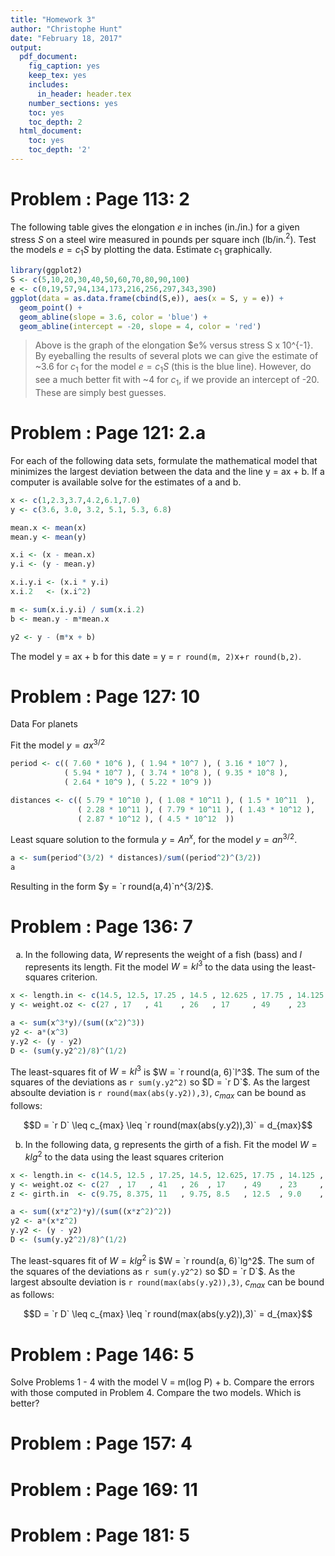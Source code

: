```yaml
---
title: "Homework 3"
author: "Christophe Hunt"
date: "February 18, 2017"
output:
  pdf_document:
    fig_caption: yes
    keep_tex: yes
    includes:
      in_header: header.tex
    number_sections: yes
    toc: yes
    toc_depth: 2
  html_document:
    toc: yes
    toc_depth: '2'
---
```


\newpage

# Problem : Page 113: 2

The following table gives the elongation $e$ in inches (in./in.) for a given stress $S$ on a steel wire measured in pounds per square inch (lb/in.$^2$). Test the models $e = c_1S$ by plotting the data. Estimate $c_1$ graphically.  

\begin{table}[!htbp]
\centering
\caption{}
\label{my-label}
\begin{tabular}{l|lllllllllll}
$S(x10^{-3})$ & 5 & 10 & 20 & 30 & 40  & 50  & 60  & 70  & 80  & 90  & 100 \\ \hline
$e(x10^5)$    & 0 & 19 & 57 & 94 & 134 & 173 & 216 & 256 & 297 & 343 & 390 
\end{tabular}
\end{table}


```r
library(ggplot2)
S <- c(5,10,20,30,40,50,60,70,80,90,100)
e <- c(0,19,57,94,134,173,216,256,297,343,390)
ggplot(data = as.data.frame(cbind(S,e)), aes(x = S, y = e)) + 
  geom_point() +
  geom_abline(slope = 3.6, color = 'blue') + 
  geom_abline(intercept = -20, slope = 4, color = 'red')
```

> Above is the graph of the elongation $e% versus stress S x 10^{-1}. By eyeballing the results of several plots we can give the estimate of ~3.6 for $c_1$ for the model $e = c_1S$ (this is the blue line). However, do see a much better fit with ~4 for $c_1$, if we provide an intercept of -20. These are simply best guesses. 


# Problem : Page 121: 2.a
For each of the following data sets, formulate the mathematical model that minimizes the largest deviation between the data and the line y = ax + b. If a computer is available solve for the estimates of a and b.

\begin{table}[!htbp]
\centering
\caption{}
\label{my-label}
\begin{tabular}{l|llllll}
x & 1   & 2.3 & 3.7 & 4.2 & 6.1 & 7.0 \\ \hline
y & 3.6 & 3.0 & 3.2 & 5.1 & 5.3 & 6.8  
\end{tabular}
\end{table}

```r
x <- c(1,2.3,3.7,4.2,6.1,7.0)
y <- c(3.6, 3.0, 3.2, 5.1, 5.3, 6.8)

mean.x <- mean(x)
mean.y <- mean(y)

x.i <- (x - mean.x)
y.i <- (y - mean.y)

x.i.y.i <- (x.i * y.i)
x.i.2   <- (x.i^2)

m <- sum(x.i.y.i) / sum(x.i.2)
b <- mean.y - m*mean.x

y2 <- y - (m*x + b)
```

The model y = ax + b for this date = y = `r round(m, 2)`x+`r round(b,2)`. 


# Problem : Page 127: 10

Data For planets

\begin{table}[!htbp]
\centering
\label{my-label}
\begin{tabular}{|l|l|l|}
\hline
Body    & Period (sec)                & Distance from sun (m)        \\ \hline
Mercury & 7.60 x 10\textasciicircum 6 & 5.79 x 10\textasciicircum 10 \\ \hline
Venus   & 1.94 x 10\textasciicircum 7 & 1.08 x 10\textasciicircum 11 \\ \hline
Earth   & 3.16 x 10\textasciicircum 7 & 1.5 x 10\textasciicircum 11  \\ \hline
Mars    & 5.94 x 10\textasciicircum 7 & 2.28 x 10\textasciicircum 11 \\ \hline
Jupiter & 3.74 x 10\textasciicircum 8 & 7.79 x 10\textasciicircum 11 \\ \hline
Saturn  & 9.35 x 10\textasciicircum 8 & 1.43 x 10\textasciicircum 12 \\ \hline
Uranus  & 2.64 x 10\textasciicircum 9 & 2.87 x 10\textasciicircum 12 \\ \hline
Neptune & 5.22 x 10\textasciicircum 9 & 4.5 x 10\textasciicircum 12  \\ \hline
\end{tabular}
\end{table}

Fit the model $y = ax^{3/2}$

```r
period <- c(( 7.60 * 10^6 ), ( 1.94 * 10^7 ), ( 3.16 * 10^7 ), 
            ( 5.94 * 10^7 ), ( 3.74 * 10^8 ), ( 9.35 * 10^8 ), 
            ( 2.64 * 10^9 ), ( 5.22 * 10^9 ))

distances <- c(( 5.79 * 10^10 ), ( 1.08 * 10^11 ), ( 1.5 * 10^11  ), 
               ( 2.28 * 10^11 ), ( 7.79 * 10^11 ), ( 1.43 * 10^12 ), 
               ( 2.87 * 10^12 ), ( 4.5 * 10^12  ))

```

Least square solution to the formula $y = An^x$, for the model $y = an^{3/2}$. 

```r
a <- sum(period^(3/2) * distances)/sum((period^2)^(3/2))
a
```


Resulting in the form $y = `r round(a,4)`n^{3/2}$. 

# Problem : Page 136: 7

a. In the following data, $W$ represents the weight of a fish (bass) and $l$ represents its length. Fit the model $W = kl^3$ to the data using the least-squares criterion. 

\begin{table}[!htbp]
\centering
\label{my-label}
\begin{tabular}{l|llllllll}
Length, l (in.) & 14.5 & 12.5 & 17.25 & 14.5 & 12.625 & 17.75 & 14.125 & 12.635 \\ \hline
Weight, W (oz)  & 27   & 17   & 41    & 26   & 17     & 49    & 23     & 16  
\end{tabular}
\end{table}


```r
x <- length.in <- c(14.5, 12.5, 17.25 , 14.5 , 12.625 , 17.75 , 14.125 , 12.625)
y <- weight.oz <- c(27 , 17   , 41    , 26   , 17     , 49    , 23     , 16 )

a <- sum(x^3*y)/(sum((x^2)^3))
y2 <- a*(x^3)
y.y2 <- (y - y2)
D <- (sum(y.y2^2)/8)^(1/2)
```

The least-squares fit of $W = kl^3$ is $W = `r round(a, 6)`l^3$. The sum of the squares of the deviations as `r sum(y.y2^2)` so $D = `r D`$. As the largest absoulte deviation is `r round(max(abs(y.y2)),3)`, $c_{max}$ can be bound as follows:

$$D = `r D` \leq c_{max} \leq `r round(max(abs(y.y2)),3)` = d_{max}$$

b. In the following data, g represents the girth of a fish. Fit the model $W = klg^2$ to the data using the least squares criterion

\begin{table}[!htbp]
\centering
\label{my-label}
\begin{tabular}{l|llllllll}
Length, l (in.) & 14.5 & 12.5 & 17.25 & 14.5 & 12.625 & 17.75 & 14.125 & 12.625 \\ \hline
Girth g (in) & 9.75 & 8.375 & 11 & 9.75 & 8.5 & 12.5 & 9.0 & 8.5 \\ \hline
Weight, W (oz)  & 27   & 17   & 41    & 26   & 17     & 49    & 23     & 16  
\end{tabular}
\end{table}

```r
x <- length.in <- c(14.5, 12.5 , 17.25, 14.5, 12.625, 17.75 , 14.125 , 12.625)
y <- weight.oz <- c(27  , 17   , 41   , 26  , 17    , 49    , 23     , 16 )
z <- girth.in  <- c(9.75, 8.375, 11   , 9.75, 8.5   , 12.5  , 9.0    , 8.5)

a <- sum((x*z^2)*y)/(sum((x*z^2)^2))
y2 <- a*(x*z^2)
y.y2 <- (y - y2)
D <- (sum(y.y2^2)/8)^(1/2)
```

The least-squares fit of $W = klg^2$ is $W = `r round(a, 6)`lg^2$. The sum of the squares of the deviations as `r sum(y.y2^2)` so $D = `r D`$. As the largest absoulte deviation is `r round(max(abs(y.y2)),3)`, $c_{max}$ can be bound as follows:

$$D = `r D` \leq c_{max} \leq `r round(max(abs(y.y2)),3)` = d_{max}$$

# Problem : Page 146: 5

Solve Problems 1 - 4 with the model V = m(log P) + b. Compare the errors with those computed in Problem 4. Compare the two models. Which is better?


# Problem : Page 157: 4



# Problem : Page 169: 11


# Problem : Page 181: 5